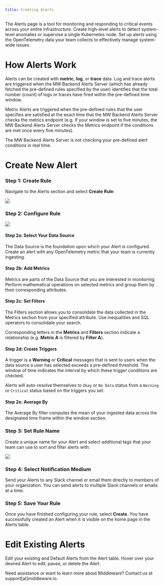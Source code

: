 ---
title: Creating Alerts
---

The Alerts page is a tool for monitoring and responding to critical events across your entire infrastructure. Create high-level alerts to detect system-level anomalies or supervise a single Kubernetes node. Set up alerts using the OpenTelemetry data your team collects to effectively manage system-wide issues.

# How Alerts Work

Alerts can be created with __metric__, __log__, or __trace__ data. Log and trace alerts are triggered when the MW Backend Alerts Server (which has already fetched the pre-defined rules specified by the user) identifies that the total number (count) of logs or traces have fired within the pre-defined time window. 

Metric Alerts are triggered when the pre-defined rules that the user specifies are satisfied at the exact time that the MW Backend Alerts Server checks the metrics endpoint (e.g. If your window is set to five minutes, the MW Backend Alerts Server checks the Metrics endpoint if the conditions are met once every five minutes).

<Warning> The MW Backend Alerts Server is not checking your pre-defined alert conditions in real time. </Warning>

# Create New Alert

### Step 1: Create Rule

Navigate to the Alerts section and select __Create Rule__:

![](https://lh7-us.googleusercontent.com/R-BlwAPkDb6LovlofANv8_v_vtRw-5lnwLimI2MJzXvYSD70G54bo1eHKmONmUT3l_9Tuj66duyaAE5JSsFAtisyVy7_4hX266HCeCFZQN5SDPseknjI9tr422a7DRYYSZil9Jf0J7mZytG1My45sLA)

### Step 2: Configure Rule

![](https://lh7-us.googleusercontent.com/RlyZPDQYpsVubHR_g3INFrISc9_qe-ulsc41uEWsVPl29tk6D_ISSpT77LeWTiOpeQQH7NZDDiucKWxGhHvm2hBy9mF1fOPYGWlU3PHDwui4sq6J1Rh8jhFwzDjozxkUI2XgIVJQxFtl-xHxBeNaBQo)

#### Step 2a: Select Your Data Source

The Data Source is the foundation upon which your Alert is configured. Create an alert with any OpenTelemetry metric that your team is currently ingesting.

#### Step 2b: Add Metrics

Metrics are parts of the Data Source that you are interested in monitoring. Perform mathematical operations on selected metrics and group them by their corresponding attributes.

#### Step 2c: Set Filters

The Filters section allows you to consolidate the data collected in the Metrics section from your specified attribute. Use inequalities and SQL operators to consolidate your search.

<Note> Corresponding letters in the __Metrics__ and __Filters__ section indicate a relationship (e.g. __Metric A__ is filtered by __Filter A__).</Note>

#### Step 2d: Create Triggers

A trigger is a __Warning__ or __Critical__ messages that is sent to users when the data source a user has selected exceeds a pre-defined threshold. The window of time indicates the interval by which these trigger conditions are checked. 

<Note> Alerts will auto-resolve themselves to `Okay` or `No Data` status from a `Warning` or `Critical` status based on the triggers you set. </Note>

#### Step 2e: Average By

The Average By filter computes the mean of your ingested data across the designated time frame within the window section.

### Step 3: Set Rule Name

Create a unique name for your Alert and select additional tags that your team can use to sort and filter alerts with:

![](https://lh7-us.googleusercontent.com/z_ZddujDSUJCymOzmZ3v70zLAl2_p6L__-LozWtOdDNgmI7DaplHA9grVJT3m8z7eiHBVjeqZIwflKPRcv2XFxXlkEKHA3VUDM7E_k5IyqbLd8m2GUeCVnomOe5Dq3wWx505AcY80umK3MPzXUggsZQ)

### Step 4: Select Notification Medium

Send your Alerts to any Slack channel or email them directly to members of your organization. You can send alerts to multiple Slack channels or emails at a time.

### Step 5: Save Your Rule

Once you have finished configuring your rule, select __Create__. You have successfully created an Alert when it is visible on the home page in the Alerts table.

# Edit Existing Alerts

Edit your existing and Default Alerts from the Alert table. Hover over your desired Alert to edit, pause, or delete the Alert.

<Note> Need assistance or want to learn more about Middleware? Contact us at support[at]middleware.io. </Note>
